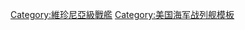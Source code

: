 <noinclude>
{{noteTA
|G1=Military
|G2=Shipname
|G3=USState
|G4=地名
|1=zh-cn:战列舰; zh-tw:戰艦; zh-hk:戰艦;
|2=zh-cn:依阿华; zh-tw:愛荷華; zh-hk:艾奧瓦;
|3=zh-cn:威斯康星; zh-tw:威斯康辛; zh-hk:威斯康辛;
}}</noinclude>
{{military navigation
|name = 維珍尼亞級戰艦
|title = {{link-en|維珍尼亞級戰艦|Virginia-class battleship|-{zh-tw:維吉尼亞; zh-cn:弗吉尼亚; zh-hk:維珍尼亞;}-級戰艦}}
|state = {{{state|autocollapse}}}
|style = wide
|bodyclass = hlist

|list1 =
* [[維珍尼亞號戰艦|BB-13 維珍尼亞號]]
* [[內布拉斯加號戰艦|BB-14 內布拉斯加號]]
* [[喬治亞號戰艦|BB-15 喬治亞號]]
* [[紐澤西號戰艦 (BB-16)|BB-16 新澤西號]]
* [[羅德島號戰艦|BB-17 羅德島號]]

|list2 =
* 前級：{{link-en|緬因級戰艦|Maine-class battleship|緬因級}}
* 次級：{{link-en|康涅狄格級戰艦|Connecticut-class battleship|康涅狄格級}}

|below =
[[美國海軍戰艦列表]]

}}<noinclude>
{{collapsible option}}
{{DEFAULTSORT:Virginia}}
[[Category:維珍尼亞級戰艦]]
[[Category:美国海军战列舰模板]]
</noinclude>